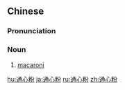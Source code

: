==Chinese==
{{zh-forms|2=core|3=pasta}}

===Pronunciation===
{{zh-pron
|m=tōngxīnfěn
|c=tung1 sam1 fan2
|cat=n
}}

===Noun===
{{zh-noun}}

# [[macaroni]] {{gloss|a type of pasta}}

{{zh-cat|Pasta}}

[[hu:通心粉]]
[[ja:通心粉]]
[[ru:通心粉]]
[[zh:通心粉]]